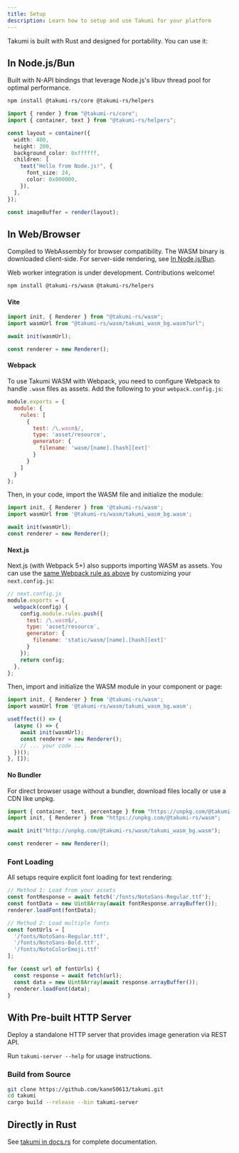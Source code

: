 ```yaml
---
title: Setup
description: Learn how to setup and use Takumi for your platform
---
```


Takumi is built with Rust and designed for portability. You can use it:

<Cards>
  <Card
    title="In Node.js/Bun"
    href="#in-nodejsbun"
    description="Via the @takumi-rs/core package (N-API) for server-side rendering."
  />
  <Card
    title="In the browser"
    href="#in-webbrowser"
    description="Via the @takumi-rs/wasm package (WebAssembly) for client-side generation."
  />
  <Card
    title="With pre-built HTTP server"
    href="#with-pre-built-http-server"
    description="Host an external server to handle image generation."
  />
  <Card
    title="Directly in Rust"
    href="#directly-in-rust"
    description="For native applications with maximum performance and control."
  />
</Cards>

## In Node.js/Bun

Built with N-API bindings that leverage Node.js's libuv thread pool for optimal performance.

```bash
npm install @takumi-rs/core @takumi-rs/helpers
```

```typescript
import { render } from "@takumi-rs/core";
import { container, text } from "@takumi-rs/helpers";

const layout = container({
  width: 400,
  height: 200,
  background_color: 0xffffff,
  children: [
    text("Hello from Node.js!", {
      font_size: 24,
      color: 0x000000,
    }),
  ],
});

const imageBuffer = render(layout);
```

## In Web/Browser

Compiled to WebAssembly for browser compatibility. The WASM binary is downloaded client-side. For server-side rendering, see [In Node.js/Bun](#in-nodejsbun).

Web worker integration is under development. Contributions welcome!

```bash
npm install @takumi-rs/wasm @takumi-rs/helpers
```

#### Vite

```javascript
import init, { Renderer } from "@takumi-rs/wasm";
import wasmUrl from "@takumi-rs/wasm/takumi_wasm_bg.wasm?url";

await init(wasmUrl);

const renderer = new Renderer();
```

#### Webpack

To use Takumi WASM with Webpack, you need to configure Webpack to handle `.wasm` files as assets. Add the following to your `webpack.config.js`:

```js
module.exports = {
  module: {
    rules: [
      {
        test: /\.wasm$/,
        type: 'asset/resource',
        generator: {
          filename: 'wasm/[name].[hash][ext]'
        }
      }
    ]
  }
};
```

Then, in your code, import the WASM file and initialize the module:

```js
import init, { Renderer } from '@takumi-rs/wasm';
import wasmUrl from '@takumi-rs/wasm/takumi_wasm_bg.wasm';

await init(wasmUrl);
const renderer = new Renderer();
```

#### Next.js

Next.js (with Webpack 5+) also supports importing WASM as assets. You can use the [same Webpack rule as above](#webpack) by customizing your `next.config.js`:

```js
// next.config.js
module.exports = {
  webpack(config) {
    config.module.rules.push({
      test: /\.wasm$/,
      type: 'asset/resource',
      generator: {
        filename: 'static/wasm/[name].[hash][ext]'
      }
    });
    return config;
  },
};
```

Then, import and initialize the WASM module in your component or page:

```js
import init, { Renderer } from '@takumi-rs/wasm';
import wasmUrl from '@takumi-rs/wasm/takumi_wasm_bg.wasm';

useEffect(() => {
  (async () => {
    await init(wasmUrl);
    const renderer = new Renderer();
    // ... your code ...
  })();
}, []);
```

#### No Bundler

For direct browser usage without a bundler, download files locally or use a CDN like unpkg.

```javascript
import { container, text, percentage } from "https://unpkg.com/@takumi-rs/helpers";
import init, { Renderer } from "https://unpkg.com/@takumi-rs/wasm";

await init("http://unpkg.com/@takumi-rs/wasm/takumi_wasm_bg.wasm");

const renderer = new Renderer();
```

### Font Loading

All setups require explicit font loading for text rendering:

```javascript
// Method 1: Load from your assets
const fontResponse = await fetch('/fonts/NotoSans-Regular.ttf');
const fontData = new Uint8Array(await fontResponse.arrayBuffer());
renderer.loadFont(fontData);

// Method 2: Load multiple fonts
const fontUrls = [
  '/fonts/NotoSans-Regular.ttf',
  '/fonts/NotoSans-Bold.ttf',
  '/fonts/NotoColorEmoji.ttf'
];

for (const url of fontUrls) {
  const response = await fetch(url);
  const data = new Uint8Array(await response.arrayBuffer());
  renderer.loadFont(data);
}
```

## With Pre-built HTTP Server

Deploy a standalone HTTP server that provides image generation via REST API.

Run `takumi-server --help` for usage instructions.

### Build from Source

```bash
git clone https://github.com/kane50613/takumi.git
cd takumi
cargo build --release --bin takumi-server
```

## Directly in Rust

See [takumi in docs.rs](https://docs.rs/takumi/latest/takumi/) for complete documentation.
